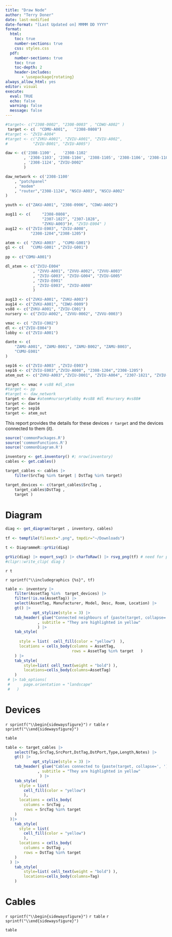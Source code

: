 ```yaml
---
title: "Draw Node"
author: "Terry Doner"
date: last-modified
date-format: "[Last Updated on] MMMM DD YYYY"
format:
  html:
    toc: true
    number-sections: true
    css: styles.css
  pdf:
    number-sections: true 
    toc: true
    toc-depth: 2
    header-includes:
       - \usepackage{rotating}    
always_allow_html: yes
editor: visual
execute: 
  eval: TRUE
  echo: false
  warning: false
  message: false
---
```


```r
#target<- c("2308-0002", "2308-0003" , "CDWU-A002" )
 target <- c(  "CDMU-A001",   "2308-0808")
#target <- "ZVIU-A004"
#target <- c("ZVKU-A001", "ZVIU-A001", "ZVIU-A002",
#			"ZVIU-B001", "ZVIU-A005")

daw <- c('2308-1100' ,   '2308-1102'
		, '2308-1103', '2308-1104', '2308-1105', '2308-1106', '2308-1107', '2308-1110'
		, '2308-1124', "ZVIU-D002"
		)

daw_network <- c('2308-1100'  
	, "patchpanel"
	, "modem"
	, "router","2308-1124", "NSCU-A003", "NSCU-A002"
)

youth <- c("ZAKU-A001", "2308-0906", "CDWU-A002")

aug11 <- c(     "2308-0808", 
				"2307-1827", "2307-1828",
				"ZVKU-A003")#, "ZVIU-E004" )
aug12 <- c("ZVIU-E003", "ZVIU-A008",
		   "2308-1204","2308-1205")

atem <- c( "ZVKU-A003" , "CUMU-G001")
g1 <- c(   "CUMU-G001" ,"ZVIU-G001")
  
pp <- c("CDMU-A001")

dl_atem <- c("ZVIU-E004"
			, "ZVVU-A001", "ZVVU-A002", "ZVVU-A003"
			, "ZVIU-G003", "ZVIU-G004", "ZVIU-G005"
			, "ZVIU-E001"
			, "ZVIU-E003", "ZVIU-A008"
			)

aug13 <- c("ZVKU-A001", "ZVKU-A003")
aug14 <- c("ZVKU-A001", "CDWU-0009")
vs88 <- c("ZVKU-A001", "ZVIU-C001")
nursery <- c("ZVIU-A002", "ZVVU-0002", "ZVVU-0003")

vmac <- c( "ZVIU-C002")
dl <- c("ZVIU-E004")
lobby <- c("ZVIU-A001")

dante <- c(
	"ZAMU-A001", "ZAMU-B001", "ZAMU-B002", "ZAMU-B003",
	"CUMU-E001"
)

sep16 <- c("ZVIU-A003" ,"ZVIU-E003")
sep16 <- c("ZVIU-E003","ZVIU-A008", "2308-1204","2308-1205")
atem_out <- c("ZVKU-A003","ZVIU-D001", "ZVIU-A004", "2307-1821", "ZVIU-E004")
```

```r
target <- vmac # vs88 #dl_atem 
#target <- pp
#target <- daw_network 
target <- daw #atem#nursery#lobby #vs88 #dl #nursery #vs88#
target <- dante
target <- sep16
target <- atem_out
```

This report provides the details for these devices `r target` and the devices connected to them (it).

```r
source('commonPackages.R')
source('commonFunctions.R')
source('commonDiagram.R')
```

```r
inventory <- get.inventory() #; nrow(inventory)
cables <- get.cables()
```

```r
target_cables <- cables |>
	filter(SrcTag %in% target | DstTag %in% target)  

target_devices <- c(target_cables$SrcTag ,
	target_cables$DstTag ,
	target )
```

# Diagram

```r
diag <- get_diagram(target , inventory, cables)
 
tf <- tempfile(fileext=".png", tmpdir="~/Downloads")

t <- DiagrammeR::grViz(diag) 

grViz(diag) |> export_svg() |> charToRaw() |> rsvg_png(tf) # need for pdf render
#clipr::write_clip( diag )
```

::: {.content-visible when-format="html"}
`r t`
:::

::: {.content-visible when-format="pdf"}
`r sprintf("\\includegraphics {%s}", tf)`
:::

```r
table <- inventory |>
	filter(AssetTag %in%  target_devices) |>
	filter(!is.na(AssetTag)) |>
	select(AssetTag, Manufacturer, Model, Desc, Room, Location) |>
	gt() |>
			opt_stylize(style = 3) |>
	tab_header( glue("Connected neighbours of {paste(target, collapse=', ')}")
			  , subtitle = "They are highlighted in yellow"
			  ) |>
    tab_style(  
      
      style = list(  cell_fill(color = "yellow")  ),
      locations = cells_body(columns = AssetTag,
      					     rows = AssetTag %in% target   )
	) |>
	tab_style(
		style=list( cell_text(weight = "bold") ),
		locations=cells_body(columns=AssetTag)
	)
 # |> tab_options(
 #      page.orientation = "landscape"
 #   )
```

# Devices

::: {.content-visible when-format="pdf"}
`r sprintf("\\begin{sidewaysfigure}")` `r table` `r sprintf("\\end{sidewaysfigure}")`
:::

::: {.content-visible when-format="html"}
```r
table
```
:::

```r
table <- target_cables |>
	select(Tag,SrcTag,SrcPort,DstTag,DstPort,Type,Length,Notes) |>
	gt() |>
			opt_stylize(style = 3) |>
	tab_header( glue("Cables connected to {paste(target, collapse=', ')}") 
			  , subtitle = "They are highlighted in yellow"
			   ) |>
    tab_style(
      style = list(
        cell_fill(color = "yellow")
        ),
      locations = cells_body(
        columns = SrcTag ,
        rows = SrcTag %in% target
    )
  )|>
    tab_style(
      style = list(
        cell_fill(color = "yellow") 
        ),
      locations = cells_body(
        columns = DstTag ,
        rows = DstTag %in% target
    )
  ) |>
	tab_style(
		style=list( cell_text(weight = "bold") ),
		locations=cells_body(columns=Tag)
	)  
```

# Cables

::: {.content-visible when-format="pdf"}
`r sprintf("\\begin{sidewaysfigure}")` `r table` `r sprintf("\\end{sidewaysfigure}")`
:::

::: {.content-visible when-format="html"}
```r
table
```
:::
